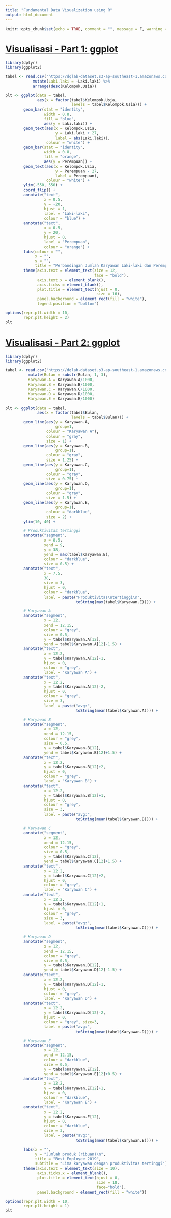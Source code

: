 ```yaml
---
title: "Fundamental Data Visualization using R"
output: html_document
---
```


```r
knitr::opts_chunk$set(echo = TRUE, comment = "", message = F, warning = F)
```

# [Visualisasi - Part 1: ggplot](https://academy.dqlab.id/main/livecode/257/468/2329)

```r
library(dplyr)
library(ggplot2)

tabel <- read.csv("https://dqlab-dataset.s3-ap-southeast-1.amazonaws.com/lo5_m01_mp01.csv") %>%
			mutate(Laki.laki = -Laki.laki) %>%
			arrange(desc(Kelompok.Usia))

plt <- ggplot(data = tabel,
			  aes(x = factor(tabel$Kelompok.Usia,
							 levels = tabel$Kelompok.Usia))) +
		geom_bar(stat = "identity",
				 width = 0.8,
				 fill = "blue",
				 aes(y = Laki.laki)) +
		geom_text(aes(x = Kelompok.Usia,
					  y = Laki.laki + 27,
					  label = abs(Laki.laki)),
				  colour = "white") +
		geom_bar(stat = "identity",
				 width = 0.8,
				 fill = "orange",
				 aes(y = Perempuan)) +
		geom_text(aes(x = Kelompok.Usia,
					  y = Perempuan - 27,
					  label = Perempuan),
				  colour = "white") +
		ylim(-550, 550) +
		coord_flip() +
		annotate("text",
				 x = 0.5,
				 y = -20,
				 hjust = 1,
				 label = "Laki-laki",
				 colour = "blue") +
		annotate("text",
				 x = 0.5,
				 y = 20,
				 hjust = 0,
				 label = "Perempuan",
				 colour = "orange") +
		labs(colour = "",
			 x = "",
			 y = "",
			 title = "Perbandingan Jumlah Karyawan Laki-laki dan Perempuan\nBerdasarkan Kelompok Usia") +
		theme(axis.text = element_text(size = 12,
									   face = "bold"),
			  axis.text.x = element_blank(),
			  axis.ticks = element_blank(),
			  plot.title = element_text(hjust = 0,
									    size = 16),
			  panel.background = element_rect(fill = "white"),
			  legend.position = "bottom")

options(repr.plt.width = 10,
	    repr.plt.height = 2)
plt
```

# [Visualisasi - Part 2: ggplot](https://academy.dqlab.id/main/livecode/257/468/2332)

```r
library(dplyr)
library(ggplot2)

tabel <- read.csv("https://dqlab-dataset.s3-ap-southeast-1.amazonaws.com/lo5_m01_mp02.csv") %>%
		  mutate(Bulan = substr(Bulan, 1, 3),
		  Karyawan.A = Karyawan.A/1000,
		  Karyawan.B = Karyawan.B/1000,
		  Karyawan.C = Karyawan.C/1000,
		  Karyawan.D = Karyawan.D/1000,
		  Karyawan.E = Karyawan.E/1000)

plt <- ggplot(data = tabel,
			  aes(x = factor(tabel$Bulan, 
							 levels = tabel$Bulan))) +
		geom_line(aes(y = Karyawan.A, 
					  group=1,
				  colour = "Karyawan A"),
			  	  colour = "gray",
				  size = 1) +
		geom_line(aes(y = Karyawan.B, 
					  group=1),
				  colour = "gray",
				  size = 1.25) +
		geom_line(aes(y = Karyawan.C, 
					  group=1),
				  colour = "gray",
				  size = 0.75) +
	  	geom_line(aes(y = Karyawan.D, 
					  group=1),
				  colour = "gray",
				  size = 1.5) +
		geom_line(aes(y = Karyawan.E, 
					  group=1),
				  colour = "darkblue",
				  size = 2) +
		ylim(10, 40) +

		# Produktivitas tertinggi
		annotate("segment", 
				 x = 8.5, 
				 xend = 9, 
				 y = 38, 
				 yend = max(tabel$Karyawan.E),
			  	 colour = "darkblue", 
				 size = 0.5) +
		annotate("text", 
				 x = 7.5, 
				 38, 
				 size = 3, 
				 hjust = 0, 
				 colour = "darkblue",
				 label = paste("Produktivitas\ntertinggi\n",
							   toString(max(tabel$Karyawan.E)))) +

		# Karyawan A
		annotate("segment", 
				 x = 12, 
				 xend = 12.15, 
				 colour = "grey", 
				 size = 0.5,
				 y = tabel$Karyawan.A[12], 
				 yend = tabel$Karyawan.A[12]-1.5) +
		annotate("text", 
				 x = 12.2, 
				 y = tabel$Karyawan.A[12]-1,
				 hjust = 0, 
				 colour = "grey", 
				 label = "Karyawan A") +
		annotate("text", 
				 x = 12.2, 
				 y = tabel$Karyawan.A[12]-2,
				 hjust = 0, 
				 colour = "grey", 
				 size = 3,
				 label = paste("avg:", 
							   toString(mean(tabel$Karyawan.A)))) +

		# Karyawan B
		annotate("segment", 
				 x = 12, 
				 xend = 12.15, 
				 colour = "grey", 
				 size = 0.5,
				 y = tabel$Karyawan.B[12], 
				 yend = tabel$Karyawan.B[12]+1.5) +
		annotate("text", 
				 x = 12.2, 
				 y = tabel$Karyawan.B[12]+2,
				 hjust = 0, 
				 colour = "grey", 
				 label = "Karyawan B") +
		annotate("text", 
				 x = 12.2, 
				 y = tabel$Karyawan.B[12]+1,
				 hjust = 0, 
				 colour = "grey", 
				 size = 3,
				 label = paste("avg:", 
							   toString(mean(tabel$Karyawan.B)))) +

		# Karyawan C
		annotate("segment", 
				 x = 12, 
				 xend = 12.15, 
				 colour = "grey", 
				 size = 0.5,
				 y = tabel$Karyawan.C[12], 
				 yend = tabel$Karyawan.C[12]+1.5) +
		annotate("text", 
				 x = 12.2, 
				 y = tabel$Karyawan.C[12]+2,
				 hjust = 0, 
				 colour = "grey", 
				 label = "Karyawan C") +
		annotate("text", 
				 x = 12.2, 
				 y = tabel$Karyawan.C[12]+1,
				 hjust = 0, 
				 colour = "grey", 
				 size = 3,
				 label = paste("avg:", 
							   toString(mean(tabel$Karyawan.C)))) +

		# Karyawan D
		annotate("segment", 
				 x = 12, 
				 xend = 12.15, 
				 colour = "grey", 
				 size = 0.5,
				 y = tabel$Karyawan.D[12], 
				 yend = tabel$Karyawan.D[12]-1.5) +
		annotate("text", 
				 x = 12.2, 
				 y = tabel$Karyawan.D[12]-1,
				 hjust = 0, 
				 colour = "grey", 
				 label = "Karyawan D") +
		annotate("text", 
				 x = 12.2, 
				 y = tabel$Karyawan.D[12]-2,
				 hjust = 0, 
				 colour = "grey", size=3,
				 label = paste("avg:", 
							   toString(mean(tabel$Karyawan.D)))) +

		# Karyawan E
		annotate("segment", 
				 x = 12, 
				 xend = 12.15, 
				 colour = "darkblue", 
				 size = 0.5,
				 y = tabel$Karyawan.E[12], 
				 yend = tabel$Karyawan.E[12]+0.5) +
		annotate("text", 
				 x = 12.2,
				 y = tabel$Karyawan.E[12]+1,
				 hjust = 0, 
				 colour = "darkblue", 
				 label = "Karyawan E") +
		annotate("text", 
				 x = 12.2, 
				 y = tabel$Karyawan.E[12],
				 hjust = 0, 
				 colour = "darkblue", 
				 size = 3,
				 label = paste("avg:", 
							   toString(mean(tabel$Karyawan.E)))) +

		labs(x = "", 
			 y = "Jumlah produk (ribuan)\n",
			 title = "Best Employee 2019",
			 subtitle = "Lima karyawan dengan produktivitas tertinggi") +
		theme(axis.text = element_text(size = 10),
			  axis.ticks.x = element_blank(),
			  plot.title = element_text(hjust = 0, 
										size = 18, 
										face="bold"),
			  panel.background = element_rect(fill = "white"))

options(repr.plt.width = 10, 
		repr.plt.height = 1)
plt
```